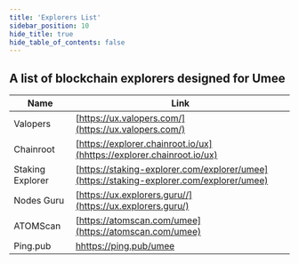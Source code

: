 ```yaml
---
title: 'Explorers List'
sidebar_position: 10
hide_title: true
hide_table_of_contents: false
---
```



<PageTitle iconUrl="img/umee-icon.svg" title="Umee Explorers List" />

## A list of blockchain explorers designed for Umee

| Name             | Link |
| ---------------- | ---- |
| Valopers | [https://ux.valopers.com/](https://ux.valopers.com/) |
| Chainroot | [https://explorer.chainroot.io/ux](hhttps://explorer.chainroot.io/ux) |
| Staking Explorer | [https://staking-explorer.com/explorer/umee](https://staking-explorer.com/explorer/umee) |
| Nodes Guru | [https://ux.explorers.guru//](https://ux.explorers.guru/) |
| ATOMScan | [https://atomscan.com/umee](https://atomscan.com/umee) |
| Ping.pub | [hhttps://ping.pub/umee](https://ping.pub/umee) |

